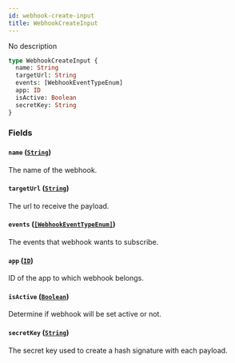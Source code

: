 ```yaml
---
id: webhook-create-input
title: WebhookCreateInput
---
```


No description

```graphql
type WebhookCreateInput {
  name: String
  targetUrl: String
  events: [WebhookEventTypeEnum]
  app: ID
  isActive: Boolean
  secretKey: String
}
```

### Fields

#### `name` ([`String`](/developer/api-reference/scalars/string))

The name of the webhook.

#### `targetUrl` ([`String`](/developer/api-reference/scalars/string))

The url to receive the payload.

#### `events` ([`[WebhookEventTypeEnum]`](/developer/api-reference/enums/webhook-event-type-enum))

The events that webhook wants to subscribe.

#### `app` ([`ID`](/developer/api-reference/scalars/id))

ID of the app to which webhook belongs.

#### `isActive` ([`Boolean`](/developer/api-reference/scalars/boolean))

Determine if webhook will be set active or not.

#### `secretKey` ([`String`](/developer/api-reference/scalars/string))

The secret key used to create a hash signature with each payload.
